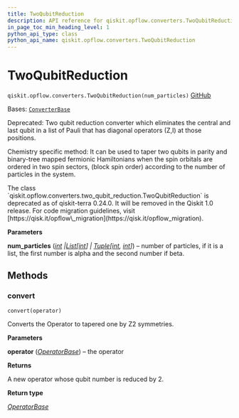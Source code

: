 ```yaml
---
title: TwoQubitReduction
description: API reference for qiskit.opflow.converters.TwoQubitReduction
in_page_toc_min_heading_level: 1
python_api_type: class
python_api_name: qiskit.opflow.converters.TwoQubitReduction
---
```


# TwoQubitReduction

<span id="qiskit.opflow.converters.TwoQubitReduction" />

`qiskit.opflow.converters.TwoQubitReduction(num_particles)` [GitHub](https://github.com/qiskit/qiskit/tree/stable/0.46/qiskit/opflow/converters/two_qubit_reduction.py "view source code")

Bases: [`ConverterBase`](qiskit.opflow.converters.ConverterBase "qiskit.opflow.converters.converter_base.ConverterBase")

Deprecated: Two qubit reduction converter which eliminates the central and last qubit in a list of Pauli that has diagonal operators (Z,I) at those positions.

Chemistry specific method: It can be used to taper two qubits in parity and binary-tree mapped fermionic Hamiltonians when the spin orbitals are ordered in two spin sectors, (block spin order) according to the number of particles in the system.

<Admonition title="Deprecated since version 0.24.0" type="danger">
  The class `qiskit.opflow.converters.two_qubit_reduction.TwoQubitReduction` is deprecated as of qiskit-terra 0.24.0. It will be removed in the Qiskit 1.0 release. For code migration guidelines, visit [https://qisk.it/opflow\_migration](https://qisk.it/opflow_migration).
</Admonition>

**Parameters**

**num\_particles** ([*int*](https://docs.python.org/3/library/functions.html#int "(in Python v3.12)")  *|*[*List*](https://docs.python.org/3/library/typing.html#typing.List "(in Python v3.12)")*\[*[*int*](https://docs.python.org/3/library/functions.html#int "(in Python v3.12)")*] |* [*Tuple*](https://docs.python.org/3/library/typing.html#typing.Tuple "(in Python v3.12)")*\[*[*int*](https://docs.python.org/3/library/functions.html#int "(in Python v3.12)")*,* [*int*](https://docs.python.org/3/library/functions.html#int "(in Python v3.12)")*]*) – number of particles, if it is a list, the first number is alpha and the second number if beta.

## Methods

### convert

<span id="qiskit.opflow.converters.TwoQubitReduction.convert" />

`convert(operator)`

Converts the Operator to tapered one by Z2 symmetries.

**Parameters**

**operator** ([*OperatorBase*](qiskit.opflow.OperatorBase "qiskit.opflow.operator_base.OperatorBase")) – the operator

**Returns**

A new operator whose qubit number is reduced by 2.

**Return type**

[*OperatorBase*](qiskit.opflow.OperatorBase "qiskit.opflow.operator_base.OperatorBase")

